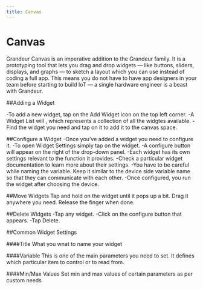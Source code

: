 ```yaml
---
title: Canvas
---
```


# Canvas

Grandeur Canvas is an imperative addition to the Grandeur family. It is a prototyping tool that lets you drag and drop widgets — like buttons, sliders, displays, and graphs — to sketch a layout which you can use instead of coding a full app. This means you do not have to have app designers in your team before starting to build IoT — a single hardware engineer is a beast with Grandeur.


##Adding a Widget


-To add a new widget, tap on the Add Widget icon on the top left corner. 
-A Widget List will , which represents a collection of all the widgtes available.
-Find the widget you need and tap on it to add it to the canvas space.

##Configure a Widget
-Once you’ve added a widget you need to configure it.
-To open Widget Settings simply tap on the widget.
-A configure button will appear on the right of the drop-down panel. 
-Each widget has its own settings relevant to the function it provides.
-Check a particular widget documentation to learn more about their settings.
-You have to be careful while naming the variable. Keep it similar to the device side variable name so that they can communicate with each other. 
-Once configured, you run the widget after choosing the device.

##Move Widgets
Tap and hold on the widget until it pops up a bit. 
Drag it anywhere you need. Release the finger when done.

##Delete Widgets
-Tap any widget. 
-Click on the configure button that appears.
-Tap Delete.


##Common Widget Settings

####Title
What you wnat to name your widget

####Variable
This is one of the main parameters you need to set. It defines which particular item to control or to read from.

####Min/Max Values
Set min and max values of certain parameters as per custom needs







